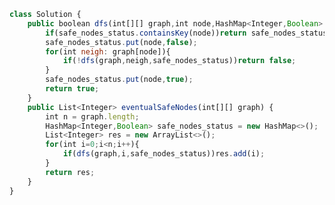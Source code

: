 ```js
class Solution {
    public boolean dfs(int[][] graph,int node,HashMap<Integer,Boolean> safe_nodes_status){
        if(safe_nodes_status.containsKey(node))return safe_nodes_status.get(node);
        safe_nodes_status.put(node,false);        
        for(int neigh: graph[node]){
            if(!dfs(graph,neigh,safe_nodes_status))return false;
        } 
        safe_nodes_status.put(node,true);
        return true;
    }
    public List<Integer> eventualSafeNodes(int[][] graph) {
        int n = graph.length;
        HashMap<Integer,Boolean> safe_nodes_status = new HashMap<>();
        List<Integer> res = new ArrayList<>();
        for(int i=0;i<n;i++){
            if(dfs(graph,i,safe_nodes_status))res.add(i);
        } 
        return res;
    }
}

```